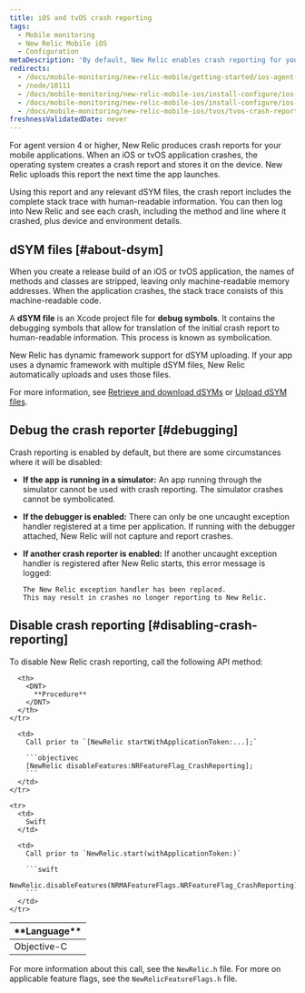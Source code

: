 ```yaml
---
title: iOS and tvOS crash reporting
tags:
  - Mobile monitoring
  - New Relic Mobile iOS
  - Configuration
metaDescription: 'By default, New Relic enables crash reporting for your mobile iOS apps to help track and diagnose crashes.'
redirects:
  - /docs/mobile-monitoring/new-relic-mobile/getting-started/ios-agent-crash-reporting
  - /node/10111
  - /docs/mobile-monitoring/new-relic-mobile-ios/install-configure/ios-agent-crash-reporting
  - /docs/mobile-monitoring/new-relic-mobile-ios/install-configure/ios-tvos-crash-reporting
  - /docs/mobile-monitoring/new-relic-mobile-ios/tvos/tvos-crash-reporting
freshnessValidatedDate: never
---
```


For agent version 4 or higher, New Relic produces crash reports for your mobile applications. When an iOS or tvOS application crashes, the operating system creates a crash report and stores it on the device. New Relic uploads this report the next time the app launches.

Using this report and any relevant dSYM files, the crash report includes the complete stack trace with human-readable information. You can then log into New Relic and see each crash, including the method and line where it crashed, plus device and environment details.

## dSYM files [#about-dsym]

When you create a release build of an iOS or tvOS application, the names of methods and classes are stripped, leaving only machine-readable memory addresses. When the application crashes, the stack trace consists of this machine-readable code.

A <DNT>**dSYM file**</DNT> is an Xcode project file for <DNT>**debug symbols**</DNT>. It contains the debugging symbols that allow for translation of the initial crash report to human-readable information. This process is known as symbolication.

New Relic has dynamic framework support for dSYM uploading. If your app uses a dynamic framework with multiple dSYM files, New Relic automatically uploads and uses those files.

For more information, see [Retrieve and download dSYMs](/docs/mobile-monitoring/new-relic-mobile-ios/install-configure/retrieve-upload-dsyms) or [Upload dSYM files](/docs/mobile-monitoring/new-relic-mobile-ios/install-configure/upload-dsyms-bitcode-apps).

## Debug the crash reporter [#debugging]

Crash reporting is enabled by default, but there are some circumstances where it will be disabled:

* <DNT>**If the app is running in a simulator:**</DNT> An app running through the simulator cannot be used with crash reporting. The simulator crashes cannot be symbolicated.
* <DNT>**If the debugger is enabled:**</DNT> There can only be one uncaught exception handler registered at a time per application. If running with the debugger attached, New Relic will not capture and report crashes.
* <DNT>**If another crash reporter is enabled:**</DNT> If another uncaught exception handler is registered after New Relic starts, this error message is logged:

  ```
  The New Relic exception handler has been replaced. 
  This may result in crashes no longer reporting to New Relic.
  ```

## Disable crash reporting [#disabling-crash-reporting]

To disable New Relic crash reporting, call the following API method:

<table>
  <thead>
    <tr>
      <th style={{ width: "200px" }}>
        <DNT>
          **Language**
        </DNT>
      </th>

      <th>
        <DNT>
          **Procedure**
        </DNT>
      </th>
    </tr>
  </thead>

  <tbody>
    <tr>
      <td>
        Objective-C
      </td>

      <td>
        Call prior to `[NewRelic startWithApplicationToken:...];`

        ```objectivec
        [NewRelic disableFeatures:NRFeatureFlag_CrashReporting];
        ```
      </td>
    </tr>

    <tr>
      <td>
        Swift
      </td>

      <td>
        Call prior to `NewRelic.start(withApplicationToken:)`

        ```swift
        NewRelic.disableFeatures(NRMAFeatureFlags.NRFeatureFlag_CrashReporting)
        ```
      </td>
    </tr>
  </tbody>
</table>

For more information about this call, see the `NewRelic.h` file. For more on applicable feature flags, see the `NewRelicFeatureFlags.h` file.
